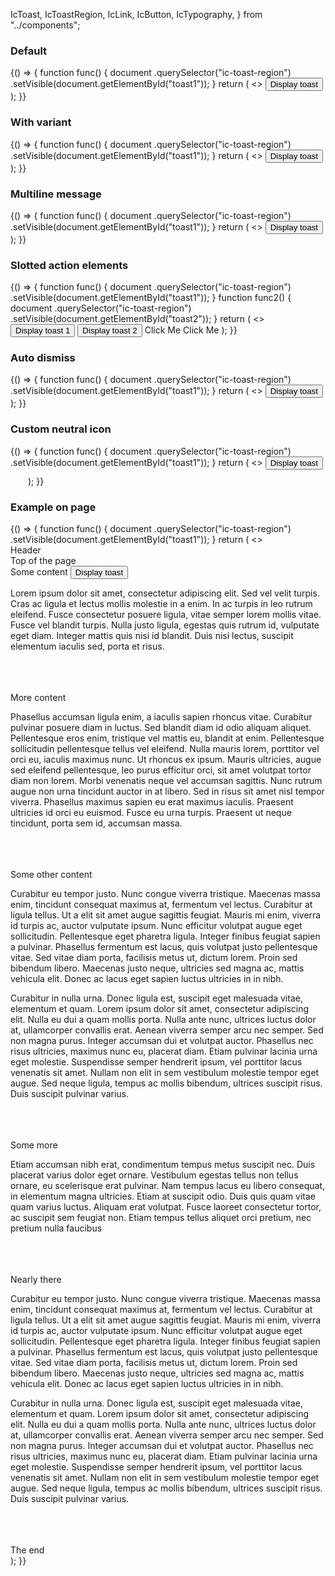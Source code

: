   IcToast,
  IcToastRegion,
  IcLink,
  IcButton,
  IcTypography,
} from "../components";

<Meta title="React Components/Toast" component={IcToast} />

<Description markdown={readme} />

### Default

<Canvas>
  <Story name="Default">
    {() => {
      function func() {
        document
          .querySelector("ic-toast-region")
          .setVisible(document.getElementById("toast1"));
      }
      return (
        <>
          <button onClick={func}>Display toast</button>
          <IcToastRegion>
            <IcToast id="toast1" heading="Your coffee is ready"></IcToast>
          </IcToastRegion>
        </>
      );
    }}
  </Story>
</Canvas>

### With variant

<Canvas>
  <Story name="With variant">
    {() => {
      function func() {
        document
          .querySelector("ic-toast-region")
          .setVisible(document.getElementById("toast1"));
      }
      return (
        <>
          <button onClick={func}>Display toast</button>
          <IcToastRegion>
            <IcToast
              id="toast1"
              heading="Your coffee is ready"
              message="Please dismiss and collect"
              variant="success"
            ></IcToast>
          </IcToastRegion>
        </>
      );
    }}
  </Story>
</Canvas>

### Multiline message

<Canvas>
  <Story name="Multiline message">
    {() => {
      function func() {
        document
          .querySelector("ic-toast-region")
          .setVisible(document.getElementById("toast1"));
      }
      return (
        <>
          <button onClick={func}>Display toast</button>
          <IcToastRegion>
            <IcToast
              id="toast1"
              heading="Your coffee is ready"
              message="Please dismiss and come to collect your delicious coffee from the barista right away before it gets cold. Dont delay! We wouldn't want you to lose out on your fantastic coffee now would we?"
            ></IcToast>
          </IcToastRegion>
        </>
      );
    }}
  </Story>
</Canvas>

### Slotted action elements

<Canvas>
  <Story name="Slotted action elements">
    {() => {
      function func() {
        document
          .querySelector("ic-toast-region")
          .setVisible(document.getElementById("toast1"));
      }
      function func2() {
        document
          .querySelector("ic-toast-region")
          .setVisible(document.getElementById("toast2"));
      }
      return (
        <>
          <button onClick={func}>Display toast 1</button>
          <button onClick={func2}>Display toast 2</button>
          <IcToastRegion>
            <IcToast
              id="toast1"
              heading="Your coffee had issues"
              message="Please dismiss and try again"
              variant="warning"
            >
              <IcButton slot="action" appearance="light">
                Click Me
              </IcButton>
            </IcToast>
            <IcToast
              id="toast2"
              heading="Your coffee was lost"
              message="Please dismiss and try again"
              variant="error"
            >
              <IcLink href="/" appearance="light">
                Click Me
              </IcLink>
            </IcToast>
          </IcToastRegion>
        </>
      );
    }}
  </Story>
</Canvas>

### Auto dismiss

<Canvas>
  <Story name="Auto dismiss">
    {() => {
      function func() {
        document
          .querySelector("ic-toast-region")
          .setVisible(document.getElementById("toast1"));
      }
      return (
        <>
          <button onClick={func}>Display toast</button>
          <IcToastRegion>
            <IcToast
              id="toast1"
              heading="Your coffee is ready"
              message="Please dismiss and collect"
              variant="info"
              dismissMode="automatic"
              autoDismissTimeout={10000}
            ></IcToast>
          </IcToastRegion>
        </>
      );
    }}
  </Story>
</Canvas>

### Custom neutral icon

<Canvas>
  <Story name="Custom neutral icon">
    {() => {
      function func() {
        document
          .querySelector("ic-toast-region")
          .setVisible(document.getElementById("toast1"));
      }
      return (
        <>
          <button onClick={func}>Display toast</button>
          <IcToastRegion>
            <IcToast
              id="toast1"
              heading="Your coffee is ready"
              message="Please dismiss and collect"
              variant="neutral"
              neutralIconAltText="Hello world"
            >
              <svg
                slot="neutral-icon"
                width="24"
                height="24"
                viewBox="0 0 24 24"
                fill="none"
                xmlns="http://www.w3.org/2000/svg"
              >
                <path d="M8.79502 15.875L4.62502 11.705L3.20502 13.115L8.79502 18.705L20.795 6.70501L19.385 5.29501L8.79502 15.875Z" />
              </svg>
            </IcToast>
          </IcToastRegion>
        </>
      );
    }}
  </Story>
</Canvas>

### Example on page

<Canvas>
  <Story name="Example on page">
    {() => {
      function func() {
        document
          .querySelector("ic-toast-region")
          .setVisible(document.getElementById("toast1"));
      }
      return (
        <>
          <IcToastRegion>
            <IcToast id="toast1" heading="Your coffee is ready"></IcToast>
          </IcToastRegion>
          <div
            id="header"
            style={{
              width: "100%",
              height: "80px",
              backgroundColor: "#23508e",
              color: "var(--ic-architectural-white)",
            }}
          >
            <IcTypography variant="h1">Header</IcTypography>
          </div>
          <div id="topPageEl">
            <IcTypography variant="h2">Top of the page</IcTypography>
          </div>
          <IcTypography variant="h3">Some content</IcTypography>
          <button onClick={func}>Display toast</button>
          <p>
            Lorem ipsum dolor sit amet, consectetur adipiscing elit. Sed vel
            velit turpis. Cras ac ligula et lectus mollis molestie in a enim. In
            ac turpis in leo rutrum eleifend. Fusce consectetur posuere ligula,
            vitae semper lorem mollis vitae. Fusce vel blandit turpis. Nulla
            justo ligula, egestas quis rutrum id, vulputate eget diam. Integer
            mattis quis nisi id blandit. Duis nisi lectus, suscipit elementum
            iaculis sed, porta et risus.
          </p>
          <br />
          <br />
          <br />
          <IcTypography variant="h3">More content</IcTypography>
          <p>
            Phasellus accumsan ligula enim, a iaculis sapien rhoncus vitae.
            Curabitur pulvinar posuere diam in luctus. Sed blandit diam id odio
            aliquam aliquet. Pellentesque eros enim, tristique vel mattis eu,
            blandit at enim. Pellentesque sollicitudin pellentesque tellus vel
            eleifend. Nulla mauris lorem, porttitor vel orci eu, iaculis maximus
            nunc. Ut rhoncus ex ipsum. Mauris ultricies, augue sed eleifend
            pellentesque, leo purus efficitur orci, sit amet volutpat tortor
            diam non lorem. Morbi venenatis neque vel accumsan sagittis. Nunc
            rutrum augue non urna tincidunt auctor in at libero. Sed in risus
            sit amet nisl tempor viverra. Phasellus maximus sapien eu erat
            maximus iaculis. Praesent ultricies id orci eu euismod. Fusce eu
            urna turpis. Praesent ut neque tincidunt, porta sem id, accumsan
            massa.
          </p>
          <br />
          <br />
          <br />
          <IcTypography variant="h3">Some other content</IcTypography>
          <p>
            Curabitur eu tempor justo. Nunc congue viverra tristique. Maecenas
            massa enim, tincidunt consequat maximus at, fermentum vel lectus.
            Curabitur at ligula tellus. Ut a elit sit amet augue sagittis
            feugiat. Mauris mi enim, viverra id turpis ac, auctor vulputate
            ipsum. Nunc efficitur volutpat augue eget sollicitudin. Pellentesque
            eget pharetra ligula. Integer finibus feugiat sapien a pulvinar.
            Phasellus fermentum est lacus, quis volutpat justo pellentesque
            vitae. Sed vitae diam porta, facilisis metus ut, dictum lorem. Proin
            sed bibendum libero. Maecenas justo neque, ultricies sed magna ac,
            mattis vehicula elit. Donec ac lacus eget sapien luctus ultricies in
            in nibh.
          </p>
          <p>
            Curabitur in nulla urna. Donec ligula est, suscipit eget malesuada
            vitae, elementum et quam. Lorem ipsum dolor sit amet, consectetur
            adipiscing elit. Nulla eu dui a quam mollis porta. Nulla ante nunc,
            ultrices luctus dolor at, ullamcorper convallis erat. Aenean viverra
            semper arcu nec semper. Sed non magna purus. Integer accumsan dui et
            volutpat auctor. Phasellus nec risus ultricies, maximus nunc eu,
            placerat diam. Etiam pulvinar lacinia urna eget molestie.
            Suspendisse semper hendrerit ipsum, vel porttitor lacus venenatis
            sit amet. Nullam non elit in sem vestibulum molestie tempor eget
            augue. Sed neque ligula, tempus ac mollis bibendum, ultrices
            suscipit risus. Duis suscipit pulvinar varius.
          </p>
          <br />
          <br />
          <br />
          <IcTypography variant="h3">Some more</IcTypography>
          <p>
            Etiam accumsan nibh erat, condimentum tempus metus suscipit nec.
            Duis placerat varius dolor eget ornare. Vestibulum egestas tellus
            non tellus ornare, eu scelerisque erat pulvinar. Nam tempus lacus eu
            libero consequat, in elementum magna ultricies. Etiam at suscipit
            odio. Duis quis quam vitae quam varius luctus. Aliquam erat
            volutpat. Fusce laoreet consectetur tortor, ac suscipit sem feugiat
            non. Etiam tempus tellus aliquet orci pretium, nec pretium nulla
            faucibus
          </p>
          <br />
          <br />
          <br />
          <IcTypography variant="h3">Nearly there</IcTypography>
          <p>
            Curabitur eu tempor justo. Nunc congue viverra tristique. Maecenas
            massa enim, tincidunt consequat maximus at, fermentum vel lectus.
            Curabitur at ligula tellus. Ut a elit sit amet augue sagittis
            feugiat. Mauris mi enim, viverra id turpis ac, auctor vulputate
            ipsum. Nunc efficitur volutpat augue eget sollicitudin. Pellentesque
            eget pharetra ligula. Integer finibus feugiat sapien a pulvinar.
            Phasellus fermentum est lacus, quis volutpat justo pellentesque
            vitae. Sed vitae diam porta, facilisis metus ut, dictum lorem. Proin
            sed bibendum libero. Maecenas justo neque, ultricies sed magna ac,
            mattis vehicula elit. Donec ac lacus eget sapien luctus ultricies in
            in nibh.
          </p>
          <p>
            Curabitur in nulla urna. Donec ligula est, suscipit eget malesuada
            vitae, elementum et quam. Lorem ipsum dolor sit amet, consectetur
            adipiscing elit. Nulla eu dui a quam mollis porta. Nulla ante nunc,
            ultrices luctus dolor at, ullamcorper convallis erat. Aenean viverra
            semper arcu nec semper. Sed non magna purus. Integer accumsan dui et
            volutpat auctor. Phasellus nec risus ultricies, maximus nunc eu,
            placerat diam. Etiam pulvinar lacinia urna eget molestie.
            Suspendisse semper hendrerit ipsum, vel porttitor lacus venenatis
            sit amet. Nullam non elit in sem vestibulum molestie tempor eget
            augue. Sed neque ligula, tempus ac mollis bibendum, ultrices
            suscipit risus. Duis suscipit pulvinar varius.
          </p>
          <br />
          <br />
          <br />
          <IcTypography variant="h3">The end</IcTypography>
          <br />
        </>
      );
    }}
  </Story>
</Canvas>
